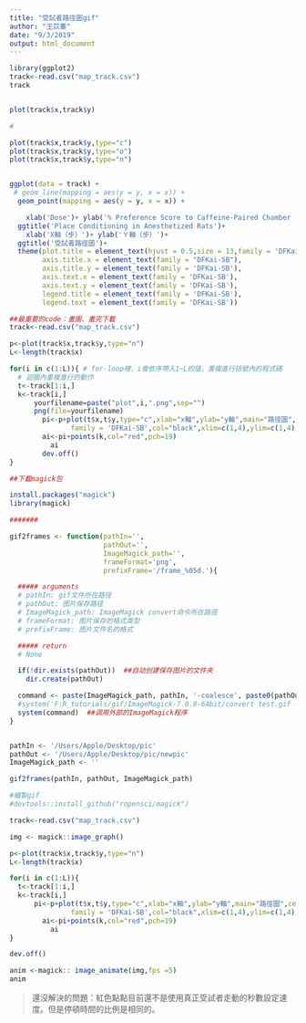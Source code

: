 ```yaml
---
title: "受試者路徑圖gif"
author: "王苡蓁"
date: "9/3/2019"
output: html_document
---
```


```r
library(ggplot2)
track<-read.csv("map_track.csv")
track


plot(track$x,track$y)

#

plot(track$x,track$y,type="c")
plot(track$x,track$y,type="o")
plot(track$x,track$y,type="n")


ggplot(data = track) +
 # geom_line(mapping = aes(y = y, x = x)) + 
  geom_point(mapping = aes(y = y, x = x)) +

    xlab('Dose')+ ylab('% Preference Score to Caffeine-Paired Chamber (mean±SEM)')+
  ggtitle('Place Conditioning in Anesthetized Rats')+
    xlab('X軸（步）')+ ylab('Ｙ軸（步）')+
  ggtitle('受試者路徑圖')+
  theme(plot.title = element_text(hjust = 0.5,size = 13,family = 'DFKai-SB'),
        axis.title.x = element_text(family = "DFKai-SB"),
        axis.title.y = element_text(family = 'DFKai-SB'),
        axis.text.x = element_text(family = 'DFKai-SB'),
        axis.text.y = element_text(family = 'DFKai-SB'),
        legend.title = element_text(family = 'DFKai-SB'),
        legend.text = element_text(family = 'DFKai-SB'))
```


```r

##最重要的code：畫圖、畫完下載
track<-read.csv("map_track.csv")

p<-plot(track$x,track$y,type="n")
L<-length(track$x)

for(i in c(1:L)){ # for-loop裡，i會依序帶入1~L的值，重複進行括號內的程式碼
  # 迴圈內重複進行的動作
  t<-track[1:i,]
  k<-track[i,]
      yourfilename=paste("plot",i,".png",sep="")
      png(file=yourfilename)
        pi<-p+plot(t$x,t$y,type="c",xlab="x軸",ylab="y軸",main="路徑圖",cex.lab=1.7,cex.main=2,
               family = 'DFKai-SB',col="black",xlim=c(1,4),ylim=c(1,4),pch=19)
        ai<-pi+points(k,col="red",pch=19)
          ai
        dev.off()
}

##下載magick包

install.packages("magick")
library(magick)

#######

gif2frames <- function(pathIn='',
                       pathOut='',
                       ImageMagick_path='',
                       frameFormat='png',
                       prefixFrame='/frame_%05d.'){

  ##### arguments
  # pathIn: gif文件所在路径
  # pathOut: 图片保存路径
  # ImageMagick_path: ImageMagick convert命令所在路径
  # frameFormat: 图片保存的格式类型
  # prefixFrame: 图片文件名的格式

  ##### return
  # None

  if(!dir.exists(pathOut))  ##自动创建保存图片的文件夹
    dir.create(pathOut)

  command <- paste(ImageMagick_path, pathIn, '-coalesce', paste0(pathOut, prefixFrame, frameFormat))
  #system('F:R_tutorials/gif/ImageMagick-7.0.8-64bit/convert test.gif -coalesce ./frames/frame_%05d.png')
  system(command)  ##调用外部的ImageMagick程序
}


pathIn <- '/Users/Apple/Desktop/pic'
pathOut <- '/Users/Apple/Desktop/pic/newpic'
ImageMagick_path <- ''

gif2frames(pathIn, pathOut, ImageMagick_path)


```

```r
#繪製gif
#devtools::install_github("ropensci/magick")

track<-read.csv("map_track.csv")

img <- magick::image_graph()

p<-plot(track$x,track$y,type="n")
L<-length(track$x)

for(i in c(1:L)){ 
  t<-track[1:i,]
  k<-track[i,]
      pi<-p+plot(t$x,t$y,type="c",xlab="x軸",ylab="y軸",main="路徑圖",cex.lab=1.7,cex.main=2,
               family = 'DFKai-SB',col="black",xlim=c(1,4),ylim=c(1,4),pch=19)
        ai<-pi+points(k,col="red",pch=19)
          ai
}

dev.off()

anim <-magick:: image_animate(img,fps =5)
anim 

```

> 還沒解決的問題：紅色點點目前還不是使用真正受試者走動的秒數設定速度。但是停頓時間的比例是相同的。

